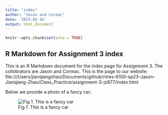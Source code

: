```yaml
---
title: "index"
author: "Jason and Cormac"
date: '2023-02-16'
output: html_document
---
```


```r
knitr::opts_chunk$set(echo = TRUE)
```

## R Markdown for Assignment 3 index

This is an R Markdown document for the index page for Assignment 3. The collobrators are Jason and Cormac. This is the page to our website: file:///Users/jianqiangzhao/Documents/github/ntres-6100-sp23-Jason-Jianqiang-Zhao/Class_Practice/assignment-3-jz877/index.html

Below we provide a photo of a fancy car:



![Fig 1. This is a fancy car](https://media.wired.com/photos/63b8d0a771c6b526845f15a6/16:9/w_2400,h_1350,c_limit/CES-2023-PEUGEOT_INCEPTION_CONCEPT_2301CN202.jpg)